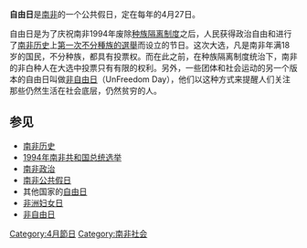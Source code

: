 {{Otheruses|自由日}}
{{Infobox holiday
| holiday_name = 自由日
| type = 全國性
| image = Mandela voting in 1994.jpg
| caption = [[納爾遜·曼德拉|納爾遜·曼德拉]]在1994年大選中投票
| observedby = {{RSA}}
| date = 4月27日
| scheduling = 每年的同一日
| duration = 1日
| frequency = 每年
| firsttime = 1995年4月27日
| celebrations = 總統演講
| relatedto = [[1994年南非大選|1994年南非大選]]
}}
'''自由日'''是[[南非|南非]]的一个公共假日，定在每年的4月27日。

自由日是为了庆祝南非1994年废除[[种族隔离制度|种族隔离制度]]之后，人民获得政治自由和进行了[[南非历史|南非历史]]上[[1994年南非大選|第一次不分種族的選舉]]而设立的节日。这次大选，凡是南非年满18岁的国民，不分种族，都具有投票权。而在此之前，在种族隔离制度统治下，南非的非白种人在大选中投票只有有限的权利。另外，一些团体和社会运动的另一个版本的自由日叫做[[非自由日|非自由日]]（UnFreedom Day），他们以这种方式来提醒人们关注那些仍然生活在社会底层，仍然贫穷的人。

== 参见 ==
* [[南非历史|南非历史]]
* [[南非总统|1994年南非共和国总统选举]]
* [[南非历史|南非政治]]
* [[国庆节|南非公共假日]]
* 其他国家的[[自由日|自由日]]
* [[非洲妇女日|非洲妇女日]]
* [[非自由日|非自由日]]

[[Category:4月節日|Category:4月節日]]
[[Category:南非社会|Category:南非社会]]